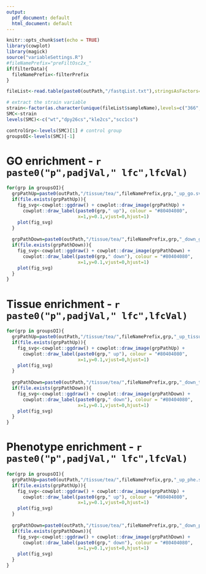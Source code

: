 ```yaml
---
output:
  pdf_document: default
  html_document: default
---
```


```r
knitr::opts_chunk$set(echo = TRUE)
library(cowplot)
library(magick)
source("variableSettings.R")
#fileNamePrefix="preFiltOsc2x_"
if(filterData){
  fileNamePrefix<-filterPrefix
}

fileList<-read.table(paste0(outPath,"/fastqList.txt"),stringsAsFactors=F,header=T)

# extract the strain variable
strain<-factor(as.character(unique(fileList$sampleName),levels=c("366","382","775","784")))
SMC<-strain
levels(SMC)<-c("wt","dpy26cs","kle2cs","scc1cs")

controlGrp<-levels(SMC)[1] # control group
groupsOI<-levels(SMC)[-1]
```

# GO enrichment - `r paste0("p",padjVal," lfc",lfcVal)`

```r
for(grp in groupsOI){
  grpPathUp=paste0(outPath,"/tissue/tea/",fileNamePrefix,grp,"_up_go.svg")
  if(file.exists(grpPathUp)){
    fig_svg<-cowplot::ggdraw() + cowplot::draw_image(grpPathUp) + 
      cowplot::draw_label(paste0(grp," up"), colour = "#80404080",
                          x=1,y=0.1,vjust=0,hjust=1)
    plot(fig_svg)
  }
  
  grpPathDown=paste0(outPath,"/tissue/tea/",fileNamePrefix,grp,"_down_go.svg")
  if(file.exists(grpPathDown)){
    fig_svg<-cowplot::ggdraw() + cowplot::draw_image(grpPathDown) + 
      cowplot::draw_label(paste0(grp," down"), colour = "#80404080",
                          x=1,y=0.1,vjust=0,hjust=1)
    plot(fig_svg)
  }
}
```


# Tissue enrichment - `r paste0("p",padjVal," lfc",lfcVal)`

```r
for(grp in groupsOI){
  grpPathUp=paste0(outPath,"/tissue/tea/",fileNamePrefix,grp,"_up_tissue.svg")
  if(file.exists(grpPathUp)){
    fig_svg<-cowplot::ggdraw() + cowplot::draw_image(grpPathUp) +
      cowplot::draw_label(paste0(grp," up"), colour = "#80404080",
                          x=1,y=0.1,vjust=0,hjust=1)
    plot(fig_svg)
  }
  
  grpPathDown=paste0(outPath,"/tissue/tea/",fileNamePrefix,grp,"_down_tissue.svg")
  if(file.exists(grpPathDown)){
    fig_svg<-cowplot::ggdraw() + cowplot::draw_image(grpPathDown) +
      cowplot::draw_label(paste0(grp," down"), colour = "#80404080",
                          x=1,y=0.1,vjust=0,hjust=1)
    plot(fig_svg)
  }
}
```


# Phenotype enrichment - `r paste0("p",padjVal," lfc",lfcVal)`

```r
for(grp in groupsOI){
  grpPathUp=paste0(outPath,"/tissue/tea/",fileNamePrefix,grp,"_up_phe.svg")
  if(file.exists(grpPathUp)){
    fig_svg<-cowplot::ggdraw() + cowplot::draw_image(grpPathUp) + 
      cowplot::draw_label(paste0(grp," up"), colour = "#80404080",
                          x=1,y=0.1,vjust=0,hjust=1)
    plot(fig_svg)
  }
  
  grpPathDown=paste0(outPath,"/tissue/tea/",fileNamePrefix,grp,"_down_phe.svg")
  if(file.exists(grpPathDown)){
    fig_svg<-cowplot::ggdraw() + cowplot::draw_image(grpPathDown) + 
      cowplot::draw_label(paste0(grp," down"), colour = "#80404080",
                          x=1,y=0.1,vjust=0,hjust=1)
    plot(fig_svg)
  }
}
```
